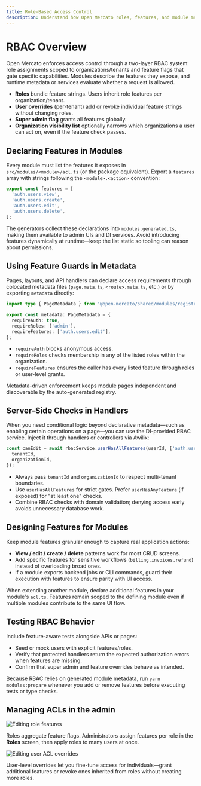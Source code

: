 ```yaml
---
title: Role-Based Access Control
description: Understand how Open Mercato roles, features, and module metadata combine to protect pages, APIs, and workflows.
---
```


# RBAC Overview

Open Mercato enforces access control through a two-layer RBAC system: role assignments scoped to organizations/tenants and feature flags that gate specific capabilities. Modules describe the features they expose, and runtime metadata or services evaluate whether a request is allowed.

- **Roles** bundle feature strings. Users inherit role features per organization/tenant.
- **User overrides** (per-tenant) add or revoke individual feature strings without changing roles.
- **Super admin flag** grants all features globally.
- **Organization visibility list** optionally narrows which organizations a user can act on, even if the feature check passes.

## Declaring Features in Modules

Every module must list the features it exposes in `src/modules/<module>/acl.ts` (or the package equivalent). Export a `features` array with strings following the `<module>.<action>` convention:

```ts
export const features = [
  'auth.users.view',
  'auth.users.create',
  'auth.users.edit',
  'auth.users.delete',
];
```

The generators collect these declarations into `modules.generated.ts`, making them available to admin UIs and DI services. Avoid introducing features dynamically at runtime—keep the list static so tooling can reason about permissions.

## Using Feature Guards in Metadata

Pages, layouts, and API handlers can declare access requirements through colocated metadata files (`page.meta.ts`, `<route>.meta.ts`, etc.) or by exporting `metadata` directly:

```ts
import type { PageMetadata } from '@open-mercato/shared/modules/registry';

export const metadata: PageMetadata = {
  requireAuth: true,
  requireRoles: ['admin'],
  requireFeatures: ['auth.users.edit'],
};
```

- `requireAuth` blocks anonymous access.
- `requireRoles` checks membership in any of the listed roles within the organization.
- `requireFeatures` ensures the caller has every listed feature through roles or user-level grants.

Metadata-driven enforcement keeps module pages independent and discoverable by the auto-generated registry.

## Server-Side Checks in Handlers

When you need conditional logic beyond declarative metadata—such as enabling certain operations on a page—you can use the DI-provided RBAC service. Inject it through handlers or controllers via Awilix:

```ts
const canEdit = await rbacService.userHasAllFeatures(userId, ['auth.users.edit'], {
  tenantId,
  organizationId,
});
```

- Always pass `tenantId` and `organizationId` to respect multi-tenant boundaries.
- Use `userHasAllFeatures` for strict gates. Prefer `userHasAnyFeature` (if exposed) for "at least one" checks.
- Combine RBAC checks with domain validation; denying access early avoids unnecessary database work.

## Designing Features for Modules

Keep module features granular enough to capture real application actions:

- **View / edit / create / delete** patterns work for most CRUD screens.
- Add specific features for sensitive workflows (`billing.invoices.refund`) instead of overloading broad ones.
- If a module exports backend jobs or CLI commands, guard their execution with features to ensure parity with UI access.

When extending another module, declare additional features in your module's `acl.ts`. Features remain scoped to the defining module even if multiple modules contribute to the same UI flow.

## Testing RBAC Behavior

Include feature-aware tests alongside APIs or pages:

- Seed or mock users with explicit features/roles.
- Verify that protected handlers return the expected authorization errors when features are missing.
- Confirm that super admin and feature overrides behave as intended.

Because RBAC relies on generated module metadata, run `yarn modules:prepare` whenever you add or remove features before executing tests or type checks.

## Managing ACLs in the admin

![Editing role features](/screenshots/open-mercato-managing-roles.png)

Roles aggregate feature flags. Administrators assign features per role in the **Roles** screen, then apply roles to many users at once.

![Editing user ACL overrides](/screenshots/open-mercato-edit-user-and-acl.png)

User-level overrides let you fine-tune access for individuals—grant additional features or revoke ones inherited from roles without creating more roles.
